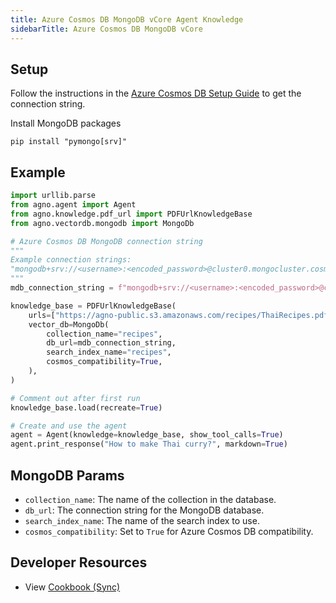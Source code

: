 ```yaml
---
title: Azure Cosmos DB MongoDB vCore Agent Knowledge
sidebarTitle: Azure Cosmos DB MongoDB vCore
---
```


## Setup

Follow the instructions in the [Azure Cosmos DB Setup Guide](https://learn.microsoft.com/en-us/azure/cosmos-db/mongodb/vcore) to get the connection string.

Install MongoDB packages

```shell
pip install "pymongo[srv]"
```

## Example

```python agent_with_knowledge.py
import urllib.parse
from agno.agent import Agent
from agno.knowledge.pdf_url import PDFUrlKnowledgeBase
from agno.vectordb.mongodb import MongoDb

# Azure Cosmos DB MongoDB connection string
"""
Example connection strings:
"mongodb+srv://<username>:<encoded_password>@cluster0.mongocluster.cosmos.azure.com/?tls=true&authMechanism=SCRAM-SHA-256&retrywrites=false&maxIdleTimeMS=120000"
"""
mdb_connection_string = f"mongodb+srv://<username>:<encoded_password>@cluster0.mongocluster.cosmos.azure.com/?tls=true&authMechanism=SCRAM-SHA-256&retrywrites=false&maxIdleTimeMS=120000"

knowledge_base = PDFUrlKnowledgeBase(
    urls=["https://agno-public.s3.amazonaws.com/recipes/ThaiRecipes.pdf"],
    vector_db=MongoDb(
        collection_name="recipes",
        db_url=mdb_connection_string,
        search_index_name="recipes",
        cosmos_compatibility=True,
    ),
)

# Comment out after first run
knowledge_base.load(recreate=True)

# Create and use the agent
agent = Agent(knowledge=knowledge_base, show_tool_calls=True)
agent.print_response("How to make Thai curry?", markdown=True)
```

## MongoDB Params

- `collection_name`: The name of the collection in the database.
- `db_url`: The connection string for the MongoDB database.
- `search_index_name`: The name of the search index to use.
- `cosmos_compatibility`: Set to `True` for Azure Cosmos DB compatibility.

## Developer Resources

- View [Cookbook (Sync)](https://github.com/agno-agi/agno/blob/main/cookbook/agent_concepts/knowledge/vector_dbs/mongo_db/cosmos_mongodb_vcore.py)